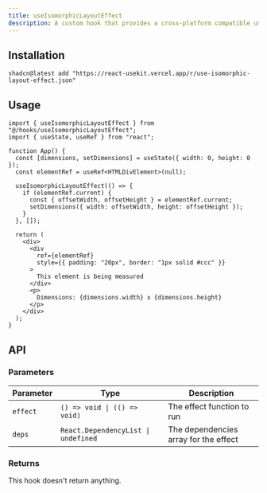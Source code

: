 ```yaml
---
title: useIsomorphicLayoutEffect
description: A custom hook that provides a cross-platform compatible useLayoutEffect.
---
```


## Installation

```package-install
shadcn@latest add "https://react-usekit.vercel.app/r/use-isomorphic-layout-effect.json"
```

## Usage

```tsx
import { useIsomorphicLayoutEffect } from "@/hooks/useIsomorphicLayoutEffect";
import { useState, useRef } from "react";

function App() {
  const [dimensions, setDimensions] = useState({ width: 0, height: 0 });
  const elementRef = useRef<HTMLDivElement>(null);

  useIsomorphicLayoutEffect(() => {
    if (elementRef.current) {
      const { offsetWidth, offsetHeight } = elementRef.current;
      setDimensions({ width: offsetWidth, height: offsetHeight });
    }
  }, []);

  return (
    <div>
      <div
        ref={elementRef}
        style={{ padding: "20px", border: "1px solid #ccc" }}
      >
        This element is being measured
      </div>
      <p>
        Dimensions: {dimensions.width} x {dimensions.height}
      </p>
    </div>
  );
}
```

## API

### Parameters

| Parameter | Type                                | Description                           |
| --------- | ----------------------------------- | ------------------------------------- |
| `effect`  | `() => void \| (() => void)`        | The effect function to run            |
| `deps`    | `React.DependencyList \| undefined` | The dependencies array for the effect |

### Returns

This hook doesn't return anything.
